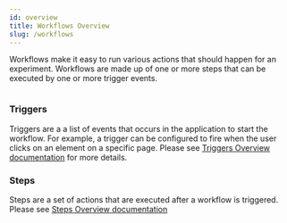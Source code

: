 ```yaml
---
id: overview
title: Workflows Overview
slug: /workflows
---
```



Workflows make it easy to run various actions that should happen for an experiment. Workflows are made up of one or more steps that can be executed by one or more trigger events.

<Image img={thumbnail} />

### Triggers

Triggers are a a list of events that occurs in the application to start the workflow. For example, a trigger can be configured to fire when the user clicks on an element on a specific page. Please see [Triggers Overview documentation](./workflows/triggers) for more details.

### Steps

Steps are a set of actions that are executed after a workflow is triggered. Please see [Steps Overview documentation](./steps)
